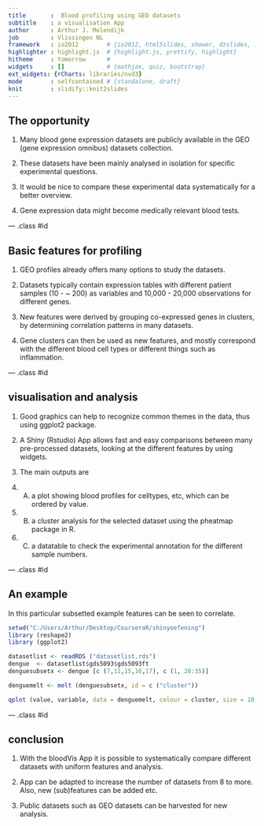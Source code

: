 ```yaml
---
title       :  Blood profiling using GEO datasets
subtitle    : a visualisation App 
author      : Arthur J. Molendijk
job         : Vlissingen NL
framework   : io2012        # {io2012, html5slides, shower, dzslides, ...}
highlighter : highlight.js  # {highlight.js, prettify, highlight}
hitheme     : tomorrow      # 
widgets     : []            # {mathjax, quiz, bootstrap}
ext_widgets: {rCharts: libraries/nvd3}
mode        : selfcontained # {standalone, draft}
knit        : slidify::knit2slides
---
```


## The opportunity


1.  Many blood gene expression datasets are publicly available in the GEO (gene expression omnibus) datasets collection.


2. These datasets have been mainly analysed in isolation for specific experimental questions.


3. It would be nice to compare these experimental data systematically for a better overview.


4. Gene expression data might become medically
relevant blood tests.

--- .class #id 

## Basic features for profiling


1. GEO profiles already offers many options to study the datasets. 

2. Datasets typically contain expression tables with different patient samples  (10 - ~ 200) as variables and 10,000 - 20,000 observations for different genes.  

3. New features were derived by grouping co-expressed genes in clusters, by determining correlation patterns in many datasets. 

4. Gene clusters can then be used as new features, and mostly correspond with the different blood cell types or different things such as inflammation.   


--- .class #id 

## visualisation and analysis


1. Good graphics can help to recognize common themes in the data, thus using ggplot2 package.

2. A Shiny (Rstudio) App allows fast and easy comparisons between many pre-processed datasets, looking at the different features by using widgets. 

3. The main outputs are

1. A) a plot showing blood profiles for celltypes, etc, which can be ordered by value.

2. B) a cluster analysis for the selected dataset using the pheatmap package in R.

3. C) a datatable to check the experimental annotation for the different sample numbers.



--- .class #id 

## An example 

In this particular subsetted example features can be seen to correlate.

```r
setwd("C:/Users/Arthur/Desktop/CourseraR/shinyoefening")
library (reshape2)
library (ggplot2)

datasetlist <- readRDS ("datasetlist.rds")
dengue  <- datasetlist$gds5093$gds5093ft
denguesubsetx <- dengue [c (7,11,15,16,17), c (1, 20:35)]

denguemelt <- melt (denguesubsetx, id = c ("cluster"))

qplot (value, variable, data = denguemelt, colour = cluster, size = 10, main = "Blood profile for dengue virus dataset", xlab = "standard deviation from mean in dataset", ylab = "blood sample number")

```


--- .class #id 

## conclusion

1. With the bloodVis App it is possible to systematically compare different datasets with uniform features and analysis.

2. App can be adapted to increase the number of datasets from 8 to more. Also, new (sub)features can be added etc.

3. Public datasets such as GEO datasets can be harvested for new analysis.


